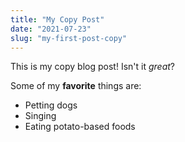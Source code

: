 ```yaml
---
title: "My Copy Post"
date: "2021-07-23"
slug: "my-first-post-copy"
---
```


This is my copy blog post! Isn't it *great*?

Some of my **favorite** things are:

* Petting dogs
* Singing
* Eating potato-based foods
